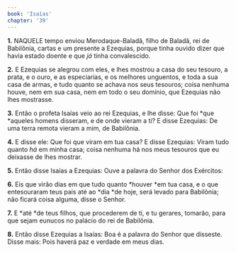 ```yaml
---
book: 'Isaías'
chapter: '39'
---
```


**1.** NAQUELE tempo enviou Merodaque-Baladã, filho de Baladã, rei de Babilônia, cartas e um presente a Ezequias, porque tinha ouvido dizer que havia estado doente e que *já* tinha convalescido.

**2.** E Ezequias se alegrou com eles, e lhes mostrou a casa do seu tesouro, a prata, e o ouro, e as especiarias, e os melhores unguentos, e toda a sua casa de armas, e tudo quanto se achava nos seus tesouros; coisa nenhuma houve, nem em sua casa, nem em todo o seu domínio, que Ezequias não lhes mostrasse.

**3.** Então o profeta Isaías veio ao rei Ezequias, e lhe disse: Que foi *que *aqueles homens disseram, e de onde vieram a ti? E disse Ezequias: De uma terra remota vieram a mim, de Babilônia.

**4.** E disse ele: Que foi que viram em tua casa? E disse Ezequias: Viram tudo quanto *há* em minha casa; coisa nenhuma há nos meus tesouros que eu deixasse de lhes mostrar.

**5.** Então disse Isaías a Ezequias: Ouve a palavra do Senhor dos Exércitos:

**6.** Eis que virão dias em que tudo quanto *houver *em tua casa, e o que entesouraram teus pais até ao *dia *de hoje, será levado para Babilônia; não ficará coisa alguma, disse o Senhor.

**7.** E *até *de teus filhos, que procederem de ti, e tu gerares, tomarão, para que sejam eunucos no palácio do rei de Babilônia.

**8.** Então disse Ezequias a Isaías: Boa é a palavra do Senhor que disseste. Disse mais: Pois haverá paz e verdade em meus dias.